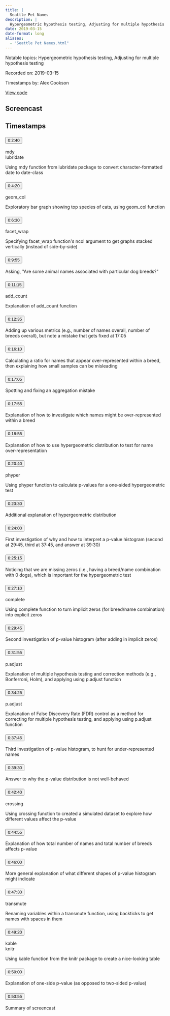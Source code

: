 ```yaml
---
title: |
  Seattle Pet Names
description: |
  Hypergeometric hypothesis testing, Adjusting for multiple hypothesis testing
date: 2019-03-15
date-format: long
aliases:
  - "Seattle Pet Names.html"
---
```


Notable topics: Hypergeometric hypothesis testing, Adjusting for multiple hypothesis testing

Recorded on: 2019-03-15

Timestamps by: Alex Cookson

[View code](https://github.com/dgrtwo/data-screencasts/blob/master/seattle-pets.Rmd)

## Screencast

<div id="yt-player" data-video-id="EF4A4OtQprg"></div>

## Timestamps

```{=html}
<div id="topics">
  <div class="topic">
    <h3 id="ts-160">
      <button class="btn btn-link btn-timestamp" onClick="playerSkipToTimestamp(160, this)">0:2:40</button>
    </h3>
    <div class="topic_badges"><div><span class="badge-functions badge bg-info">mdy</span></div><div><span class="badge-packages badge bg-primary">lubridate</span></div></div>
    <div class="topic_description">
      <p>Using mdy function from lubridate package to convert character-formatted date to date-class</p>

    </div>
  </div>
  <div class="topic">
    <h3 id="ts-260">
      <button class="btn btn-link btn-timestamp" onClick="playerSkipToTimestamp(260, this)">0:4:20</button>
    </h3>
    <div class="topic_badges"><div><span class="badge-functions badge bg-info">geom_col</span></div><div></div></div>
    <div class="topic_description">
      <p>Exploratory bar graph showing top species of cats, using geom_col function</p>

    </div>
  </div>
  <div class="topic">
    <h3 id="ts-390">
      <button class="btn btn-link btn-timestamp" onClick="playerSkipToTimestamp(390, this)">0:6:30</button>
    </h3>
    <div class="topic_badges"><div><span class="badge-functions badge bg-info">facet_wrap</span></div><div></div></div>
    <div class="topic_description">
      <p>Specifying facet_wrap function's ncol argument to get graphs stacked vertically (instead of side-by-side)</p>

    </div>
  </div>
  <div class="topic">
    <h3 id="ts-595">
      <button class="btn btn-link btn-timestamp" onClick="playerSkipToTimestamp(595, this)">0:9:55</button>
    </h3>
    <div class="topic_badges"><div></div><div></div></div>
    <div class="topic_description">
      <p>Asking, &quot;Are some animal names associated with particular dog breeds?&quot;</p>

    </div>
  </div>
  <div class="topic">
    <h3 id="ts-675">
      <button class="btn btn-link btn-timestamp" onClick="playerSkipToTimestamp(675, this)">0:11:15</button>
    </h3>
    <div class="topic_badges"><div><span class="badge-functions badge bg-info">add_count</span></div><div></div></div>
    <div class="topic_description">
      <p>Explanation of add_count function</p>

    </div>
  </div>
  <div class="topic">
    <h3 id="ts-755">
      <button class="btn btn-link btn-timestamp" onClick="playerSkipToTimestamp(755, this)">0:12:35</button>
    </h3>
    <div class="topic_badges"><div></div><div></div></div>
    <div class="topic_description">
      <p>Adding up various metrics (e.g., number of names overall, number of breeds overall), but note a mistake that gets fixed at 17:05</p>

    </div>
  </div>
  <div class="topic">
    <h3 id="ts-970">
      <button class="btn btn-link btn-timestamp" onClick="playerSkipToTimestamp(970, this)">0:16:10</button>
    </h3>
    <div class="topic_badges"><div></div><div></div></div>
    <div class="topic_description">
      <p>Calculating a ratio for names that appear over-represented within a breed, then explaining how small samples can be misleading</p>

    </div>
  </div>
  <div class="topic">
    <h3 id="ts-1025">
      <button class="btn btn-link btn-timestamp" onClick="playerSkipToTimestamp(1025, this)">0:17:05</button>
    </h3>
    <div class="topic_badges"><div></div><div></div></div>
    <div class="topic_description">
      <p>Spotting and fixing an aggregation mistake</p>

    </div>
  </div>
  <div class="topic">
    <h3 id="ts-1075">
      <button class="btn btn-link btn-timestamp" onClick="playerSkipToTimestamp(1075, this)">0:17:55</button>
    </h3>
    <div class="topic_badges"><div></div><div></div></div>
    <div class="topic_description">
      <p>Explanation of how to investigate which names might be over-represented within a breed</p>

    </div>
  </div>
  <div class="topic">
    <h3 id="ts-1135">
      <button class="btn btn-link btn-timestamp" onClick="playerSkipToTimestamp(1135, this)">0:18:55</button>
    </h3>
    <div class="topic_badges"><div></div><div></div></div>
    <div class="topic_description">
      <p>Explanation of how to use hypergeometric distribution to test for name over-representation</p>

    </div>
  </div>
  <div class="topic">
    <h3 id="ts-1240">
      <button class="btn btn-link btn-timestamp" onClick="playerSkipToTimestamp(1240, this)">0:20:40</button>
    </h3>
    <div class="topic_badges"><div><span class="badge-functions badge bg-info">phyper</span></div><div></div></div>
    <div class="topic_description">
      <p>Using phyper function to calculate p-values for a one-sided hypergeometric test</p>

    </div>
  </div>
  <div class="topic">
    <h3 id="ts-1410">
      <button class="btn btn-link btn-timestamp" onClick="playerSkipToTimestamp(1410, this)">0:23:30</button>
    </h3>
    <div class="topic_badges"><div></div><div></div></div>
    <div class="topic_description">
      <p>Additional explanation of hypergeometric distribution</p>

    </div>
  </div>
  <div class="topic">
    <h3 id="ts-1440">
      <button class="btn btn-link btn-timestamp" onClick="playerSkipToTimestamp(1440, this)">0:24:00</button>
    </h3>
    <div class="topic_badges"><div></div><div></div></div>
    <div class="topic_description">
      <p>First investigation of why and how to interpret a p-value histogram (second at 29:45, third at 37:45, and answer at 39:30)</p>

    </div>
  </div>
  <div class="topic">
    <h3 id="ts-1515">
      <button class="btn btn-link btn-timestamp" onClick="playerSkipToTimestamp(1515, this)">0:25:15</button>
    </h3>
    <div class="topic_badges"><div></div><div></div></div>
    <div class="topic_description">
      <p>Noticing that we are missing zeros (i.e., having a breed/name combination with 0 dogs), which is important for the hypergeometric test</p>

    </div>
  </div>
  <div class="topic">
    <h3 id="ts-1630">
      <button class="btn btn-link btn-timestamp" onClick="playerSkipToTimestamp(1630, this)">0:27:10</button>
    </h3>
    <div class="topic_badges"><div><span class="badge-functions badge bg-info">complete</span></div><div></div></div>
    <div class="topic_description">
      <p>Using complete function to turn implicit zeros (for breed/name combination) into explicit zeros</p>

    </div>
  </div>
  <div class="topic">
    <h3 id="ts-1785">
      <button class="btn btn-link btn-timestamp" onClick="playerSkipToTimestamp(1785, this)">0:29:45</button>
    </h3>
    <div class="topic_badges"><div></div><div></div></div>
    <div class="topic_description">
      <p>Second investigation of p-value histogram (after adding in implicit zeros)</p>

    </div>
  </div>
  <div class="topic">
    <h3 id="ts-1915">
      <button class="btn btn-link btn-timestamp" onClick="playerSkipToTimestamp(1915, this)">0:31:55</button>
    </h3>
    <div class="topic_badges"><div><span class="badge-functions badge bg-info">p.adjust</span></div><div></div></div>
    <div class="topic_description">
      <p>Explanation of multiple hypothesis testing and correction methods (e.g., Bonferroni, Holm), and applying using p.adjust function</p>

    </div>
  </div>
  <div class="topic">
    <h3 id="ts-2065">
      <button class="btn btn-link btn-timestamp" onClick="playerSkipToTimestamp(2065, this)">0:34:25</button>
    </h3>
    <div class="topic_badges"><div><span class="badge-functions badge bg-info">p.adjust</span></div><div></div></div>
    <div class="topic_description">
      <p>Explanation of False Discovery Rate (FDR) control as a method for correcting for multiple hypothesis testing, and applying using p.adjust function</p>

    </div>
  </div>
  <div class="topic">
    <h3 id="ts-2265">
      <button class="btn btn-link btn-timestamp" onClick="playerSkipToTimestamp(2265, this)">0:37:45</button>
    </h3>
    <div class="topic_badges"><div></div><div></div></div>
    <div class="topic_description">
      <p>Third investigation of p-value histogram, to hunt for under-represented names</p>

    </div>
  </div>
  <div class="topic">
    <h3 id="ts-2370">
      <button class="btn btn-link btn-timestamp" onClick="playerSkipToTimestamp(2370, this)">0:39:30</button>
    </h3>
    <div class="topic_badges"><div></div><div></div></div>
    <div class="topic_description">
      <p>Answer to why the p-value distribution is not well-behaved</p>

    </div>
  </div>
  <div class="topic">
    <h3 id="ts-2560">
      <button class="btn btn-link btn-timestamp" onClick="playerSkipToTimestamp(2560, this)">0:42:40</button>
    </h3>
    <div class="topic_badges"><div><span class="badge-functions badge bg-info">crossing</span></div><div></div></div>
    <div class="topic_description">
      <p>Using crossing function to created a simulated dataset to explore how different values affect the p-value</p>

    </div>
  </div>
  <div class="topic">
    <h3 id="ts-2695">
      <button class="btn btn-link btn-timestamp" onClick="playerSkipToTimestamp(2695, this)">0:44:55</button>
    </h3>
    <div class="topic_badges"><div></div><div></div></div>
    <div class="topic_description">
      <p>Explanation of how total number of names and total number of breeds affects p-value</p>

    </div>
  </div>
  <div class="topic">
    <h3 id="ts-2760">
      <button class="btn btn-link btn-timestamp" onClick="playerSkipToTimestamp(2760, this)">0:46:00</button>
    </h3>
    <div class="topic_badges"><div></div><div></div></div>
    <div class="topic_description">
      <p>More general explanation of what different shapes of p-value histogram might indicate</p>

    </div>
  </div>
  <div class="topic">
    <h3 id="ts-2850">
      <button class="btn btn-link btn-timestamp" onClick="playerSkipToTimestamp(2850, this)">0:47:30</button>
    </h3>
    <div class="topic_badges"><div><span class="badge-functions badge bg-info">transmute</span></div><div></div></div>
    <div class="topic_description">
      <p>Renaming variables within a transmute function, using backticks to get names with spaces in them</p>

    </div>
  </div>
  <div class="topic">
    <h3 id="ts-2960">
      <button class="btn btn-link btn-timestamp" onClick="playerSkipToTimestamp(2960, this)">0:49:20</button>
    </h3>
    <div class="topic_badges"><div><span class="badge-functions badge bg-info">kable</span></div><div><span class="badge-packages badge bg-primary">knitr</span></div></div>
    <div class="topic_description">
      <p>Using kable function from the knitr package to create a nice-looking table</p>

    </div>
  </div>
  <div class="topic">
    <h3 id="ts-3000">
      <button class="btn btn-link btn-timestamp" onClick="playerSkipToTimestamp(3000, this)">0:50:00</button>
    </h3>
    <div class="topic_badges"><div></div><div></div></div>
    <div class="topic_description">
      <p>Explanation of one-side p-value (as opposed to two-sided p-value)</p>

    </div>
  </div>
  <div class="topic">
    <h3 id="ts-3235">
      <button class="btn btn-link btn-timestamp" onClick="playerSkipToTimestamp(3235, this)">0:53:55</button>
    </h3>
    <div class="topic_badges"><div></div><div></div></div>
    <div class="topic_description">
      <p>Summary of screencast</p>

    </div>
  </div>
</div>
```
     
<script>
// 2. This code loads the IFrame Player API code asynchronously.
var tag = document.createElement("script");

tag.src = "https://www.youtube.com/iframe_api";
var firstScriptTag = document.getElementsByTagName("script")[0];
firstScriptTag.parentNode.insertBefore(tag, firstScriptTag);

// 3. This function creates an <iframe> (and YouTube player)
//    after the API code downloads.
var videoId = document.getElementById("yt-player").dataset.videoId;
var player;
function onYouTubeIframeAPIReady() {
  player = new YT.Player("yt-player", {
    height: "486",
    width: "864",
    videoId: videoId,
    playerVars: {
      "playsinline": 1
    },
    events: {
      onStateChange: function(event) {
        if (event.data == YT.PlayerState.PLAYING) {
          followTimestamps()
        }
      }
    }
  });
}

function playerSkipToTimestamp(seconds, tsElement) {
  player.seekTo(seconds, true)
  tsElement.scrollIntoView()
  document.getElementById("screencast").scrollIntoView()
}

const timestamps = Array.from(document.querySelectorAll('.topic h3[id^="ts-"]'))
  .map(el => el.id.replace('ts-', ''))

function followTimestamps() {
  if (player.getPlayerState() !== 1) {
    return
  }
  const currentTime = `${Math.floor(player.getCurrentTime())}`
  if (timestamps.includes(currentTime)) {
    const el = document.getElementById(`ts-${currentTime}`)
    if (el) {
      el.scrollIntoView()
      document.getElementById("screencast").scrollIntoView()
    }
  }
  setTimeout(followTimestamps, 1000)
}
</script>
